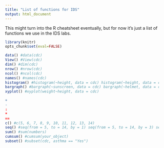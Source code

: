 ```yaml
---
title: "List of functions for IDS"
output: html_document
---
```


This might turn into the R cheatsheet eventually, but for now it's just a list of functions we use in the IDS labs. 

```r
library(knitr)
opts_chunk$set(eval=FALSE)
```

```r
data() #data(cdc)
View() #View(cdc)
dim() #dim(cdc)
nrow() #nrow(cdc)
ncol() #ncol(cdc)
names() #names(cdc)
histogram() #histogram(~height, data = cdc) histogram(~height, data = cdc, nint = 3) histogram(~height | gender, data = cdc) histogram(~height | gender, data = cdc, layout = c(1,2)) histogram(~height, data = cdc, subset = (gender == "Male"))
bargraph() #bargraph(~sunscreen, data = cdc) bargraph(~helmet, data = cdc, horizontal = TRUE) bargraph(~helmet, data = cdc, groups = gender, horizontal = TRUE)
xyplot() #xyplot(weight~height, data = cdc)
```

```r
+
-
:
*
==
c() #c(5, 6, 7, 8, 9, 10, 11, 12, 13, 14)
seq() #seq(from = 5, to = 14, by = 1) seq(from = 5, to = 14, by = 3) seq(5, 14, 1)
sum() #sum(numbers)
cumsum() #cumsum(your_object)
subset() #subset(cdc, asthma == "Yes")
```
